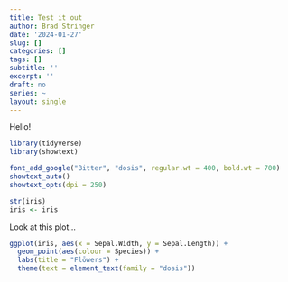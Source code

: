 ```yaml
---
title: Test it out
author: Brad Stringer
date: '2024-01-27'
slug: []
categories: []
tags: []
subtitle: ''
excerpt: ''
draft: no
series: ~
layout: single
---
```



Hello!

```r
library(tidyverse)
library(showtext)

font_add_google("Bitter", "dosis", regular.wt = 400, bold.wt = 700)
showtext_auto()
showtext_opts(dpi = 250)

str(iris)
iris <- iris
```

Look at this plot...

```r
ggplot(iris, aes(x = Sepal.Width, y = Sepal.Length)) +
  geom_point(aes(colour = Species)) +
  labs(title = "Flōwers") +
  theme(text = element_text(family = "dosis"))
  
```

